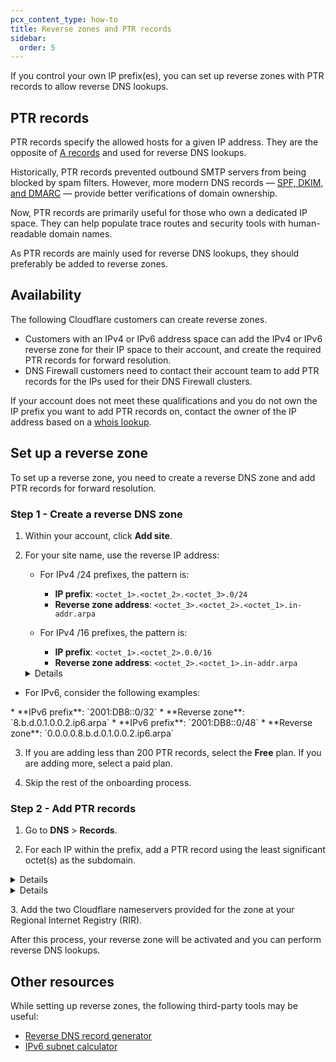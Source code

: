 ```yaml
---
pcx_content_type: how-to
title: Reverse zones and PTR records
sidebar:
  order: 5
---
```



If you control your own IP prefix(es), you can set up reverse zones with PTR records to allow reverse DNS lookups.

## PTR records

PTR records specify the allowed hosts for a given IP address. They are the opposite of [A records](https://www.cloudflare.com/learning/dns/dns-records/dns-a-record) and used for reverse DNS lookups.

Historically, PTR records prevented outbound SMTP servers from being blocked by spam filters. However, more modern DNS records — [SPF, DKIM, and DMARC](/dns/manage-dns-records/how-to/email-records/#prevent-domain-spoofing) — provide better verifications of domain ownership.

Now, PTR records are primarily useful for those who own a dedicated IP space. They can help populate trace routes and security tools with human-readable domain names.

As PTR records are mainly used for reverse DNS lookups, they should preferably be added to reverse zones.

## Availability

The following Cloudflare customers can create reverse zones.

* Customers with an IPv4 or IPv6 address space can add the IPv4 or IPv6 reverse zone for their IP space to their account, and create the required PTR records for forward resolution.
* DNS Firewall customers need to contact their account team to add PTR records for the IPs used for their DNS Firewall clusters.

If your account does not meet these qualifications and you do not own the IP prefix you want to add PTR records on, contact the owner of the IP address based on a [whois lookup](https://lookup.icann.org/).

## Set up a reverse zone

To set up a reverse zone, you need to create a reverse DNS zone and add PTR records for forward resolution.

### Step 1 - Create a reverse DNS zone

1. Within your account, click **Add site**.

2. For your site name, use the reverse IP address:

   * For IPv4 /24 prefixes, the pattern is:
     * **IP prefix**: `<octet_1>.<octet_2>.<octet_3>.0/24`
     * **Reverse zone address**: `<octet_3>.<octet_2>.<octet_1>.in-addr.arpa`
   * For IPv4 /16 prefixes, the pattern is:

     * **IP prefix**: `<octet_1>.<octet_2>.0.0/16`
     * **Reverse zone address**: `<octet_2>.<octet_1>.in-addr.arpa`


    <Details header="Example">

    * **IPv4 prefix**: `198.51.100.0/24`
    * **Reverse zone**: `100.51.198.in-addr.arpa`

    </Details>

  * For IPv6, consider the following examples:
  
  <Example>
  * **IPv6 prefix**: `2001:DB8::0/32`
  * **Reverse zone**: `8.b.d.0.1.0.0.2.ip6.arpa`
  </Example>
  <Example>
  * **IPv6 prefix**: `2001:DB8::0/48`
  * **Reverse zone**: `0.0.0.0.8.b.d.0.1.0.0.2.ip6.arpa`
  </Example>

3. If you are adding less than 200 PTR records, select the **Free** plan. If you are adding more, select a paid plan.

4. Skip the rest of the onboarding process.

### Step 2 - Add PTR records

1. Go to **DNS** > **Records**.

2. For each IP within the prefix, add a PTR record using the least significant octet(s) as the subdomain.

  <Details header="IPv4 example">

  Suppose you have the following configuration:

  * **Reverse zone**: `100.51.198.in-addr.arpa`
  * **IP address**: `198.51.100.123`

  The subdomain for the PTR record would be `123`, making the full domain for forward lookup `123.100.51.198.in-addr.arpa`.

  <Example>

  | Type       | Name  | Domain name   | TTL    |
  | ---------- | ----- | ------------- | ------ |
  | `PTR`      | `123` | `example.com` | `Auto` |

  </Example>

  </Details>

  <Details header="IPv6 example">

  Suppose you have the following configuration:

  * **Reverse zone**: `0.0.0.0.8.b.d.0.1.0.0.2.ip6.arpa`
  * **IP address**: `2001:DB8::5`

  The subdomain for the PTR record would be `5.0.0.0.0.0.0.0.0.0.0.0.0.0.0.0.0.0.0.0`, making the full domain for forward lookup `5.0.0.0.0.0.0.0.0.0.0.0.0.0.0.0.0.0.0.0.0.0.0.0.8.b.d.0.1.0.0.2.ip6.arpa`.

  <Example>

  | Type       | Name                                      | Domain name   | TTL    |
  | ---------- | ----------------------------------------- | ------------- | ------ |
  | `PTR`      | `5.0.0.0.0.0.0.0.0.0.0.0.0.0.0.0.0.0.0.0` | `example.com` | `Auto` |

  </Example>

  </Details>

3\. Add the two Cloudflare nameservers provided for the zone at your Regional Internet Registry (RIR).

After this process, your reverse zone will be activated and you can perform reverse DNS lookups.

## Other resources

While setting up reverse zones, the following third-party tools may be useful:

* [Reverse DNS record generator](https://www.whatsmydns.net/reverse-dns-generator)
* [IPv6 subnet calculator](https://www.internex.at/de/toolbox/ipv6)
